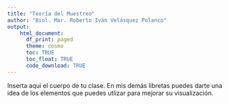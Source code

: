 ```yaml
---
title: "Teoría del Muestreo"
author: "Biol. Mar. Roberto Iván Velásquez Polanco"
output:
    html_document:
      df_print: paged
      theme: cosmo
      toc: TRUE
      toc_float: TRUE
      code_download: TRUE
---
```


Inserta aquí el cuerpo de tu clase. En mis demás libretas puedes darte una idea de los elementos que puedes utlizar para mejorar su visualización.